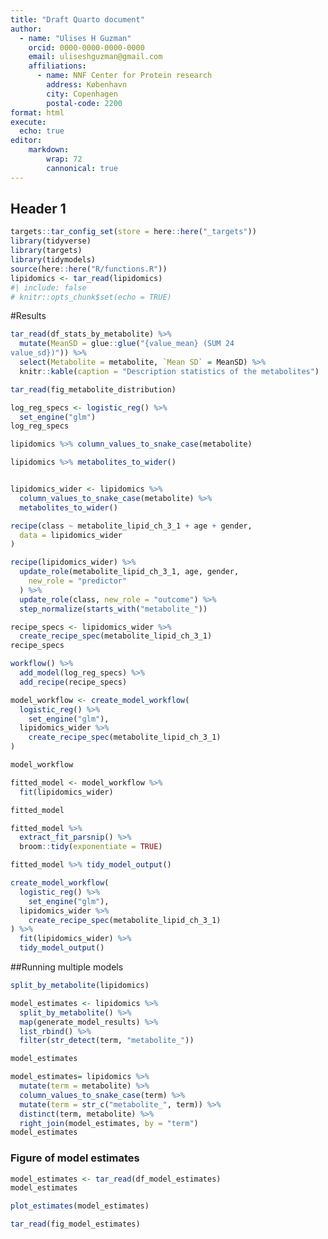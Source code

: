 ```yaml
---
title: "Draft Quarto document"
author: 
  - name: "Ulises H Guzman"
    orcid: 0000-0000-0000-0000
    email: uliseshguzman@gmail.com
    affiliations:
      - name: NNF Center for Protein research
        address: København
        city: Copenhagen 
        postal-code: 2200
format: html
execute:
  echo: true
editor:
    markdown:
        wrap: 72
        cannonical: true
---
```


## Header 1

```r
targets::tar_config_set(store = here::here("_targets"))
library(tidyverse)
library(targets)
library(tidymodels)
source(here::here("R/functions.R"))
lipidomics <- tar_read(lipidomics)
#| include: false
# knitr::opts_chunk$set(echo = TRUE)
```

#Results

```r
tar_read(df_stats_by_metabolite) %>%
  mutate(MeanSD = glue::glue("{value_mean} (SUM	24
value_sd})")) %>%
  select(Metabolite = metabolite, `Mean SD` = MeanSD) %>%
  knitr::kable(caption = "Description statistics of the metabolites")
```

```r
tar_read(fig_metabolite_distribution)
```

```r
log_reg_specs <- logistic_reg() %>%
  set_engine("glm")
log_reg_specs
```

```r
lipidomics %>% column_values_to_snake_case(metabolite)
```

```r
lipidomics %>% metabolites_to_wider()


lipidomics_wider <- lipidomics %>%
  column_values_to_snake_case(metabolite) %>%
  metabolites_to_wider()
```

```r
recipe(class ~ metabolite_lipid_ch_3_1 + age + gender,
  data = lipidomics_wider
)
```

```r
recipe(lipidomics_wider) %>%
  update_role(metabolite_lipid_ch_3_1, age, gender,
    new_role = "predictor"
  ) %>%
  update_role(class, new_role = "outcome") %>%
  step_normalize(starts_with("metabolite_"))
```

```r
recipe_specs <- lipidomics_wider %>%
  create_recipe_spec(metabolite_lipid_ch_3_1)
recipe_specs
```

```r
workflow() %>%
  add_model(log_reg_specs) %>%
  add_recipe(recipe_specs)
```

```r
model_workflow <- create_model_workflow(
  logistic_reg() %>%
    set_engine("glm"),
  lipidomics_wider %>%
    create_recipe_spec(metabolite_lipid_ch_3_1)
)

model_workflow
```

```r
fitted_model <- model_workflow %>%
  fit(lipidomics_wider)

fitted_model
```

```r
fitted_model %>%
  extract_fit_parsnip() %>%
  broom::tidy(exponentiate = TRUE)
```

```r
fitted_model %>% tidy_model_output()
```

```r
create_model_workflow(
  logistic_reg() %>%
    set_engine("glm"),
  lipidomics_wider %>%
    create_recipe_spec(metabolite_lipid_ch_3_1)
) %>%
  fit(lipidomics_wider) %>%
  tidy_model_output()
```

##Running multiple models

```r
split_by_metabolite(lipidomics)
```

```r


model_estimates <- lipidomics %>%
  split_by_metabolite() %>%
  map(generate_model_results) %>%
  list_rbind() %>% 
  filter(str_detect(term, "metabolite_"))

model_estimates

```

```r
model_estimates= lipidomics %>%
  mutate(term = metabolite) %>%
  column_values_to_snake_case(term) %>%
  mutate(term = str_c("metabolite_", term)) %>%
  distinct(term, metabolite) %>%
  right_join(model_estimates, by = "term")
model_estimates


```

### Figure of model estimates

```r
model_estimates <- tar_read(df_model_estimates)
model_estimates
```

```r
plot_estimates(model_estimates)
```

```r

tar_read(fig_model_estimates)
```
